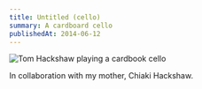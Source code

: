 ```yaml
---
title: Untitled (cello)
summary: A cardboard cello
publishedAt: 2014-06-12
---
```


![Tom Hackshaw playing a cardbook cello](/2014/cello.jpg)

In collaboration with my mother, Chiaki Hackshaw.
